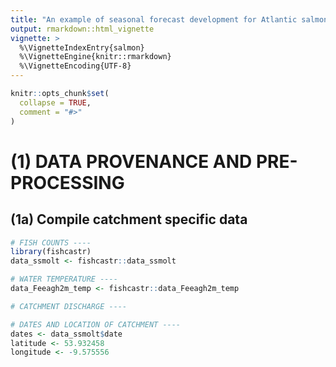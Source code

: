 ```yaml
---
title: "An example of seasonal forecast development for Atlantic salmon smolts"
output: rmarkdown::html_vignette
vignette: >
  %\VignetteIndexEntry{salmon}
  %\VignetteEngine{knitr::rmarkdown}
  %\VignetteEncoding{UTF-8}
---
```


```r
knitr::opts_chunk$set(
  collapse = TRUE,
  comment = "#>"
)
```

# (1) DATA PROVENANCE AND PRE-PROCESSING

## (1a) Compile catchment specific data

```r
# FISH COUNTS ----
library(fishcastr)
data_ssmolt <- fishcastr::data_ssmolt

# WATER TEMPERATURE ----
data_Feeagh2m_temp <- fishcastr::data_Feeagh2m_temp

# CATCHMENT DISCHARGE ----

# DATES AND LOCATION OF CATCHMENT ----
dates <- data_ssmolt$date
latitude <- 53.932458
longitude <- -9.575556
```
